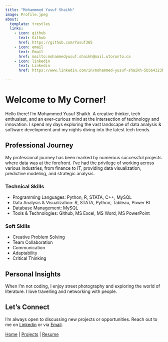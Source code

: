 ```yaml
---
title: "Mohammmed Yusuf Shaikh"
image: Profile.jpeg
about:
  template: trestles
  links:
    - icon: github
      text: Github
      href: https://github.com/Yusuf365
    - icon: email
      text: Email
      href: mailto:mohammedyusuf.shaikh@mail.utoronto.ca
    - icon: linkedin
      text: Linkedin
      href: https://www.linkedin.com/in/mohammed-yusuf-shaikh-5b564323b
      
---
```


# Welcome to My Corner!

Hello there! I'm Mohammed Yusuf Shaikh. A creative thinker, tech enthusiast, and an ever-curious mind at the intersection of technology and innovation. I spend my days exploring the vast landscape of data analysis & software development and my nights diving into the latest tech trends.

## Professional Journey

My professional journey has been marked by numerous successful projects where data was at the forefront. I've had the privilege of working across various industries, from finance to IT, providing data visualization, predictive modeling, and strategic analysis.


### Technical Skills
- Programming Languages: Python, R, STATA, C++, MySQL
- Data Analysis & Visualization: R, STATA, Python, Tableau, Power BI
- Database Management: MySQL
- Tools & Technologies: Github, MS Excel, MS Word, MS PowerPoint

### Soft Skills
- Creative Problem Solving
- Team Collaboration
- Communication
- Adaptability
- Critical Thinking


## Personal Insights

When I'm not coding, I enjoy street photography and exploring the world of literature.
I love travelling and networking with people.


## Let's Connect

I'm always open to discussing new projects or opportunities. Reach out to me on [Linkedin](#) or via [Email](#).

[Home](index.html) | [Projects](projects.html) | [Resume](resume.html)


